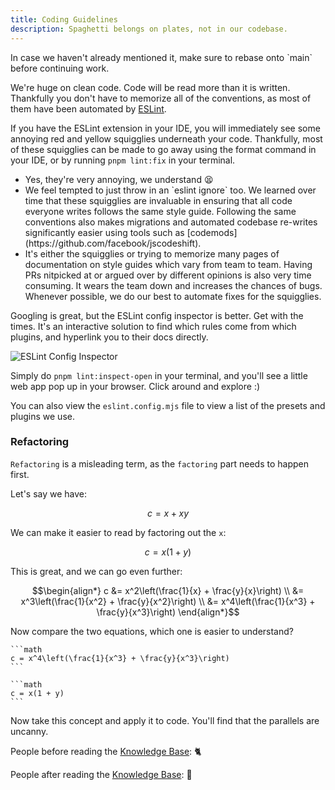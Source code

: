 ```yaml
---
title: Coding Guidelines
description: Spaghetti belongs on plates, not in our codebase.
---
```



<Callout>
  In case we haven't already mentioned it, make sure to rebase onto `main`
  before continuing work.
</Callout>

We're huge on clean code. Code will be read more than it is written. Thankfully you don't have to memorize all of the conventions, as most of them have been automated by [ESLint](https://eslint.org/).

If you have the ESLint extension in your IDE, you will immediately see some annoying red and yellow squigglies underneath your code. Thankfully, most of these squigglies can be made to go away using the format command in your IDE, or by running `pnpm lint:fix` in your terminal.

<Accordions>
  <Accordion title="But these squigglies are so annoying 😭 Can I just do `eslint ignore`? 🥺👉👈">
    <ul>
      <li>Yes, they're very annoying, we understand 😫</li>
      <li>We feel tempted to just throw in an `eslint ignore` too. We learned over time that these squigglies are invaluable in ensuring that all code everyone writes follows the same style guide. Following the same conventions also makes migrations and automated codebase re-writes significantly easier using tools such as [codemods](https://github.com/facebook/jscodeshift).</li>
      <li>It's either the squigglies or trying to memorize many pages of documentation on style guides which vary from team to team. Having PRs nitpicked at or argued over by different opinions is also very time consuming. It wears the team down and increases the chances of bugs. Whenever possible, we do our best to automate fixes for the squigglies.</li>
    </ul>
  </Accordion>

  <Accordion title="The error message isn't helpful, should I google the error or is there a quicker way?">
Googling is great, but the ESLint config inspector is better. Get with the times. It's an interactive solution to find which rules come from which plugins, and hyperlink you to their docs directly.

<img
  src="https://eslint.org/assets/images/blog/2024/config-inspector-intro.png"
  alt="ESLint Config Inspector"
/>

Simply do `pnpm lint:inspect-open` in your terminal, and you'll see a little web app pop up in your browser. Click around and explore :)

You can also view the `eslint.config.mjs` file to view a list of the presets and plugins we use.

  </Accordion>
 </Accordions>

### Refactoring

`Refactoring` is a misleading term, as the `factoring` part needs to happen first.

Let's say we have:

```math
c = x + xy
```

We can make it easier to read by factoring out the `x`:

```math
c = x(1 + y)
```

This is great, and we can go even further:

```math
\begin{align*}
c &= x^2\left(\frac{1}{x} + \frac{y}{x}\right) \\
  &= x^3\left(\frac{1}{x^2} + \frac{y}{x^2}\right) \\
  &= x^4\left(\frac{1}{x^3} + \frac{y}{x^3}\right)
\end{align*}
```

Now compare the two equations, which one is easier to understand?

<div className="flex justify-center items-center gap-4">

    ```math
    c = x^4\left(\frac{1}{x^3} + \frac{y}{x^3}\right)
    ```

    ```math
    c = x(1 + y)
    ```

</div>

Now take this concept and apply it to code. You'll find that the parallels are uncanny.

People before reading the [Knowledge Base](/docs/knowledge-base): 🐈

People after reading the [Knowledge Base](/docs/knowledge-base): 🐅

